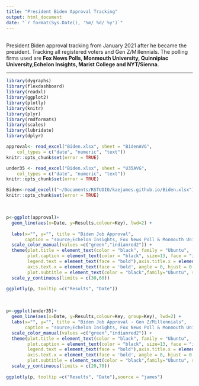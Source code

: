 ```yaml
---
title: "President Biden Approval Tracking"
output: html_document
date: "`r format(Sys.Date(), '%m/ %d/ %y')`" 
---
```

<br>
President Biden approval tracking from January 2021 after he became the president. Tracking all registered voters and Gen Z/Millennials. The polling firms used are **Fox News Polls, Monmouth University, Quinnipiac University,Echelon Insights, Marist College and NYT/Sienna**.
</br>

-----------------------------

```r
library(dygraphs)
library(flexdashboard)  
library(readxl)
library(ggplot2)
library(plotly)
library(knitr)
library(plyr)
library(rmdformats)
library(scales) 
library(lubridate) 
library(dplyr)
```

```r
approval<- read_excel("Biden.xlsx", sheet = "BidenAVG", 
    col_types = c("date", "numeric", "text")) 
knitr::opts_chunk$set(error = TRUE)
```
```r
under35 <- read_excel("Biden.xlsx", sheet = "U35AVG", 
    col_types = c("date", "numeric", "text")) 
knitr::opts_chunk$set(error = TRUE)
```
```r
Biden<-read_excel(("~/Documents/RSTUDIO/kaejames.github.io/Biden.xlsx"), sheet = "Biden") 
knitr::opts_chunk$set(error = TRUE)
```



<br>

```r
p<-ggplot(approval)+
  geom_line(aes(x=Date, y=Results,colour=Key), lwd=2) +
  
  labs(x="", y="", title = "Biden Job Approval",
       caption = "source;Echelon Insights, Fox News Poll & Monmouth University")+
  scale_color_manual(values =c("green","indianred2")) +
  theme(plot.title = element_text(color = "black", family = "Ubuntu",  size = 17, face="bold", hjust = 0),
        plot.caption = element_text(color = "black", size=13, face = "italic", family = "Ubuntu"),
        legend.text = element_text(face = "bold"),axis.title.x = element_text(family = 'Ubuntu', face = 'bold'),
        axis.text.x = element_text(face = 'bold', angle = 0, hjust = 0.5),axis.text.y = element_text(face = "bold"),
        plot.subtitle = element_text(color = "black",family="Ubuntu", size = 13)) +
  scale_y_continuous(limits = c(30,60)) 
  
ggplotly(p, tooltip =c("Results", "Date"))  
``` 

</br> 

```r
p<-ggplot(under35)+
  geom_line(aes(x=Date, y=Results,colour=Key, group=Key), lwd=2) +
  labs(x="", y="", title = "Biden Job Approval - Gen Z/Millennials",
       caption = "source;Echelon Insights, Fox News Poll & Monmouth University")+
  scale_color_manual(values =c("green","indianred2")) +
  theme(plot.title = element_text(color = "black", family = "Ubuntu",  size = 17, face="bold", hjust = 0),
        plot.caption = element_text(color = "black", size=13, face = "italic", family = "Ubuntu"),
        legend.text = element_text(face = "bold"),axis.title.x = element_text(family = 'Ubuntu', face = 'bold'),
        axis.text.x = element_text(face = 'bold', angle = 0, hjust = 0.5),axis.text.y = element_text(face = "bold"),
        plot.subtitle = element_text(color = "black",family="Ubuntu", size = 13)) +
  scale_y_continuous(limits = c(20,70))
  
ggplotly(p, tooltip =c("Results", "Date"),source = "james")  
```



 